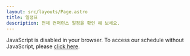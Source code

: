 ```yaml
---
layout: src/layouts/Page.astro
title: 일정표
description: 전체 컨퍼런스 일정을 확인 해 보세요.
---
```


<script type="text/javascript" src="https://pretalx.fossforall.org/2025/widgets/schedule.js"></script>

<pretalx-schedule event-url="https://pretalx.fossforall.org/2025/" locale="ko" format="list" style="--pretalx-clr-primary: #3d3c1c"></pretalx-schedule>
<noscript>
   <div class="pretalx-widget">
        <div class="pretalx-widget-info-message">
            JavaScript is disabled in your browser. To access our schedule without JavaScript,
            please <a target="_blank" href="https://pretalx.fossforall.org/2025/schedule/">click here</a>.
        </div>
    </div>
</noscript>
